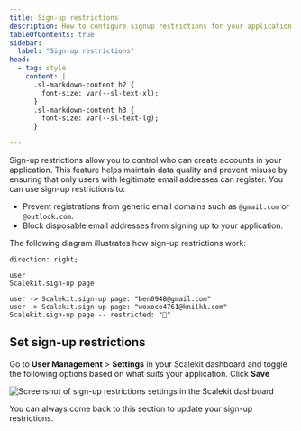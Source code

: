```yaml
---
title: Sign-up restrictions
description: How to configure signup restrictions for your application
tableOfContents: true
sidebar:
  label: "Sign-up restrictions"
head:
  - tag: style
    content: |
      .sl-markdown-content h2 {
        font-size: var(--sl-text-xl);
      }
      .sl-markdown-content h3 {
        font-size: var(--sl-text-lg);
      }

---
```



Sign-up restrictions allow you to control who can create accounts in your application. This feature helps maintain data quality and prevent misuse by ensuring that only users with legitimate email addresses can register. You can use sign-up restrictions to:

- Prevent registrations from generic email domains such as `@gmail.com` or `@outlook.com`.
- Block disposable email addresses from signing up to your application.

The following diagram illustrates how sign-up restrictions work:

```d2
direction: right;

user
Scalekit.sign-up page

user -> Scalekit.sign-up page: "ben0948@gmail.com"
user -> Scalekit.sign-up page: "woxoco4761@knilkk.com"
Scalekit.sign-up page -- restricted: "🚫"
```

## Set sign-up restrictions

Go to **User Management** > **Settings** in your Scalekit dashboard and toggle the following options based on what suits your application. Click **Save**

![Screenshot of sign-up restrictions settings in the Scalekit dashboard](@/assets/docs/signup-restrictions/ui.png)

You can always come back to this section to update your sign-up restrictions.